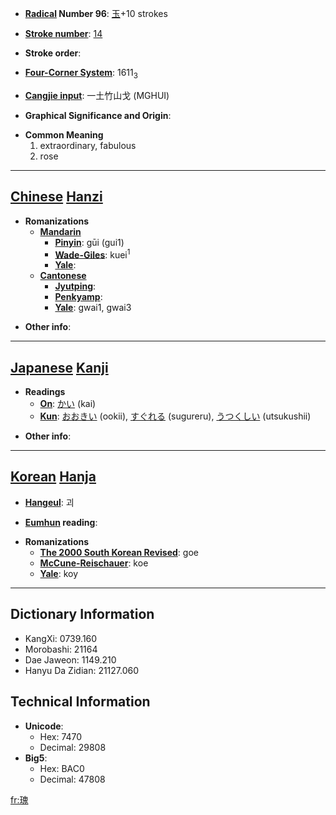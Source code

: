 * '''[[Wiktionary:Chinese radical index| Radical]] Number 96''': [[Wiktionary:Chinese radical index 玉|玉]]+10 strokes

* '''[[Wiktionary:Chinese total strokes index|Stroke number]]''': [[Wiktionary:Chinese total strokes index 14|14]]

* '''Stroke order''': 

* '''[[Wiktionary:Chinese four corner index|Four-Corner System]]''': 1611<sub>3</sub>

* '''[[Wiktionary:Chinese Cangjie index|Cangjie input]]''': 一土竹山戈 (MGHUI)

* '''Graphical Significance and Origin''': 

* '''Common Meaning'''
*#extraordinary, fabulous
*# rose


----

== [[Chinese]] [[Hanzi]] ==

* '''Romanizations'''
** '''[[Mandarin]]'''
*** '''[[Pinyin]]''': gūi (gui1)
*** '''[[Wade-Giles]]''': kuei<sup>1</sup>
*** '''[[Yale]]''': 
** '''[[Cantonese]]'''
*** '''[[Jyutping]]''':
*** '''[[Penkyamp]]''': 
*** '''[[Yale]]''': gwai1, gwai3

* '''Other info''': 

----

== [[Japanese]] [[Kanji]] ==

* '''Readings'''
** '''[[On]]''': [[かい]] (kai)
** '''[[Kun]]''': [[おおきい]] (ookii), [[すぐれる]] (sugureru), [[うつくしい]] (utsukushii)

* '''Other info''':  

----

== [[Korean]] [[Hanja]] ==

* '''[[Hangeul]]''': 괴

* '''[[Eumhun]] reading''': 

* '''Romanizations'''
** '''[[The 2000 South Korean Revised Romanization|The 2000 South Korean Revised]]''': goe
** '''[[McCune-Reischauer]]''': koe
** '''[[Yale]]''': koy

----

== Dictionary Information ==

* KangXi: 0739.160
* Morobashi: 21164
* Dae Jaweon: 1149.210
* Hanyu Da Zidian: 21127.060

== Technical Information ==

* '''Unicode''':
** Hex: 7470
** Decimal: 29808
* '''Big5''':
** Hex: BAC0
** Decimal: 47808

[[fr:瑰]]